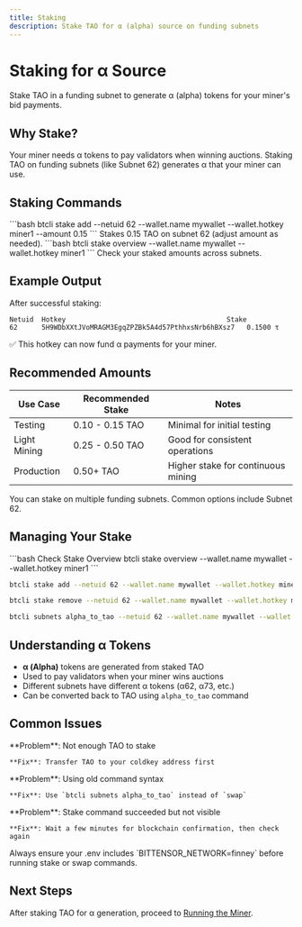 ```yaml
---
title: Staking
description: Stake TAO for α (alpha) source on funding subnets
---
```


# Staking for α Source

Stake TAO in a funding subnet to generate α (alpha) tokens for your miner's bid payments.

## Why Stake?

Your miner needs α tokens to pay validators when winning auctions. Staking TAO on funding subnets (like Subnet 62) generates α that your miner can use.

## Staking Commands

<Steps>
  <Step title="Add Stake to Funding Subnet">
    ```bash
    btcli stake add --netuid 62 --wallet.name mywallet --wallet.hotkey miner1 --amount 0.15
    ```
    Stakes 0.15 TAO on subnet 62 (adjust amount as needed).
  </Step>

  <Step title="Verify Stake">
    ```bash
    btcli stake overview --wallet.name mywallet --wallet.hotkey miner1
    ```
    Check your staked amounts across subnets.
  </Step>
</Steps>

## Example Output

After successful staking:

```
Netuid  Hotkey                                        Stake
62      5H9WDbXXtJVoMRAGM3EgqZPZBk5A4d57PthhxsNrb6hBXsz7   0.1500 τ
```

<Check>
✅ This hotkey can now fund α payments for your miner.
</Check>

## Recommended Amounts

| Use Case | Recommended Stake | Notes |
|----------|-------------------|-------|
| Testing | 0.10 - 0.15 TAO | Minimal for initial testing |
| Light Mining | 0.25 - 0.50 TAO | Good for consistent operations |
| Production | 0.50+ TAO | Higher stake for continuous mining |

<Info>
You can stake on multiple funding subnets. Common options include Subnet 62.
</Info>

## Managing Your Stake

<CodeGroup>
```bash Check Stake Overview
btcli stake overview --wallet.name mywallet --wallet.hotkey miner1
```

```bash Add More Stake
btcli stake add --netuid 62 --wallet.name mywallet --wallet.hotkey miner1 --amount 0.10
```

```bash Remove Stake
btcli stake remove --netuid 62 --wallet.name mywallet --wallet.hotkey miner1 --amount 0.05
```

```bash Convert α to TAO
btcli subnets alpha_to_tao --netuid 62 --wallet.name mywallet --wallet.hotkey miner1 --amount X
```
</CodeGroup>

## Understanding α Tokens

- **α (Alpha)** tokens are generated from staked TAO
- Used to pay validators when your miner wins auctions
- Different subnets have different α tokens (α62, α73, etc.)
- Can be converted back to TAO using `alpha_to_tao` command

## Common Issues

<AccordionGroup>
  <Accordion title="Insufficient TAO balance">
    **Problem**: Not enough TAO to stake

    **Fix**: Transfer TAO to your coldkey address first
  </Accordion>

  <Accordion title="No such command 'swap'">
    **Problem**: Using old command syntax

    **Fix**: Use `btcli subnets alpha_to_tao` instead of `swap`
  </Accordion>

  <Accordion title="Stake not showing">
    **Problem**: Stake command succeeded but not visible

    **Fix**: Wait a few minutes for blockchain confirmation, then check again
  </Accordion>
</AccordionGroup>

<Warning>
Always ensure your .env includes `BITTENSOR_NETWORK=finney` before running stake or swap commands.
</Warning>

## Next Steps

After staking TAO for α generation, proceed to [Running the Miner](/guides/operations/running-miner).
